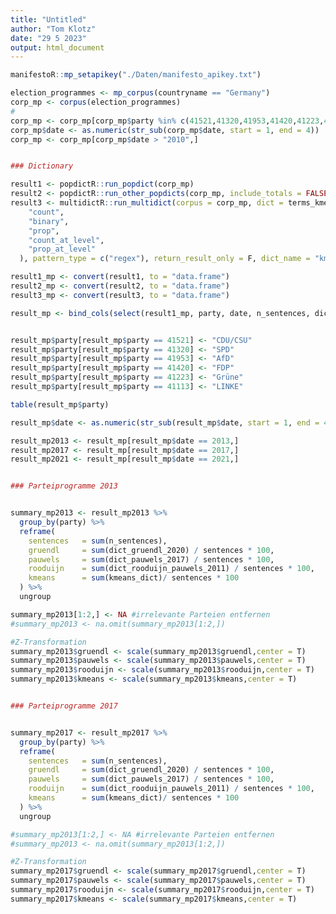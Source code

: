 ---
title: "Untitled"
author: "Tom Klotz"
date: "29 5 2023"
output: html_document
---


```{r}
manifestoR::mp_setapikey("./Daten/manifesto_apikey.txt")

election_programmes <- mp_corpus(countryname == "Germany")
corp_mp <- corpus(election_programmes)
#
corp_mp <- corp_mp[corp_mp$party %in% c(41521,41320,41953,41420,41223,41113)]
corp_mp$date <- as.numeric(str_sub(corp_mp$date, start = 1, end = 4))
corp_mp <- corp_mp[corp_mp$date > "2010",]


### Dictionary

result1 <- popdictR::run_popdict(corp_mp)
result2 <- popdictR::run_other_popdicts(corp_mp, include_totals = FALSE)
result3 <- multidictR::run_multidict(corpus = corp_mp, dict = terms_kmeans_weighted, at_level = "sentences", return_value = c(
    "count",
    "binary",
    "prop",
    "count_at_level",
    "prop_at_level"
  ), pattern_type = c("regex"), return_result_only = F, dict_name = "kmeans_dict", stem = F) #Stem? ; dict name?

result1_mp <- convert(result1, to = "data.frame")
result2_mp <- convert(result2, to = "data.frame")
result3_mp <- convert(result3, to = "data.frame")

result_mp <- bind_cols(select(result1_mp, party, date, n_sentences, dict_gruendl_2020), select(result2_mp, dict_rooduijn_pauwels_2011, dict_pauwels_2017), select(result3_mp, kmeans_dict))


result_mp$party[result_mp$party == 41521] <- "CDU/CSU"
result_mp$party[result_mp$party == 41320] <- "SPD"
result_mp$party[result_mp$party == 41953] <- "AfD"
result_mp$party[result_mp$party == 41420] <- "FDP"
result_mp$party[result_mp$party == 41223] <- "Grüne"
result_mp$party[result_mp$party == 41113] <- "LINKE"

table(result_mp$party)

result_mp$date <- as.numeric(str_sub(result_mp$date, start = 1, end = 4))

result_mp2013 <- result_mp[result_mp$date == 2013,]
result_mp2017 <- result_mp[result_mp$date == 2017,]
result_mp2021 <- result_mp[result_mp$date == 2021,]


### Parteiprogramme 2013 


summary_mp2013 <- result_mp2013 %>%
  group_by(party) %>%
  reframe(
    sentences   = sum(n_sentences),
    gruendl     = sum(dict_gruendl_2020) / sentences * 100,
    pauwels     = sum(dict_pauwels_2017) / sentences * 100,
    rooduijn    = sum(dict_rooduijn_pauwels_2011) / sentences * 100,
    kmeans      = sum(kmeans_dict)/ sentences * 100
  ) %>%
  ungroup

summary_mp2013[1:2,] <- NA #irrelevante Parteien entfernen
#summary_mp2013 <- na.omit(summary_mp2013[1:2,])

#Z-Transformation
summary_mp2013$gruendl <- scale(summary_mp2013$gruendl,center = T)
summary_mp2013$pauwels <- scale(summary_mp2013$pauwels,center = T)
summary_mp2013$rooduijn <- scale(summary_mp2013$rooduijn,center = T)
summary_mp2013$kmeans <- scale(summary_mp2013$kmeans,center = T)


### Parteiprogramme 2017 


summary_mp2017 <- result_mp2017 %>%
  group_by(party) %>%
  reframe(
    sentences   = sum(n_sentences),
    gruendl     = sum(dict_gruendl_2020) / sentences * 100,
    pauwels     = sum(dict_pauwels_2017) / sentences * 100,
    rooduijn    = sum(dict_rooduijn_pauwels_2011) / sentences * 100,
    kmeans      = sum(kmeans_dict)/ sentences * 100
  ) %>%
  ungroup

#summary_mp2013[1:2,] <- NA #irrelevante Parteien entfernen
#summary_mp2013 <- na.omit(summary_mp2013[1:2,])

#Z-Transformation
summary_mp2017$gruendl <- scale(summary_mp2017$gruendl,center = T)
summary_mp2017$pauwels <- scale(summary_mp2017$pauwels,center = T)
summary_mp2017$rooduijn <- scale(summary_mp2017$rooduijn,center = T)
summary_mp2017$kmeans <- scale(summary_mp2017$kmeans,center = T)
```












